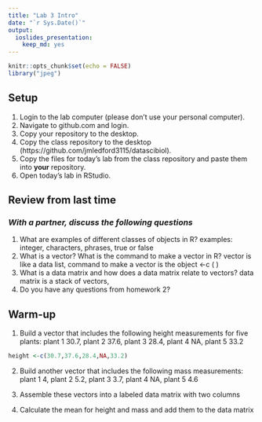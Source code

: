 ```yaml
---
title: "Lab 3 Intro"
date: "`r Sys.Date()`"
output: 
  ioslides_presentation: 
    keep_md: yes
---
```


```r
knitr::opts_chunk$set(echo = FALSE)
library("jpeg")
```

## Setup
1. Login to the lab computer (please don't use your personal computer).  
2. Navigate to github.com and login.   
2. Copy your repository to the desktop.   
5. Copy the class repository to the desktop (https://github.com/jmledford3115/datascibiol).  
6. Copy the files for today's lab from the class repository and paste them into **your** repository.  
7. Open today's lab in RStudio.  

## Review from last time
### *With a partner, discuss the following questions*
1. What are examples of different classes of objects in R?
 examples: integer, characters, phrases, true or false
2. What is a vector? What is the command to make a vector in R?
vector is like a data list, command to make a vector is the object <-c ( )
3. What is a data matrix and how does a data matrix relate to vectors?
data matrix is a stack of vectors, 
4. Do you have any questions from homework 2?

## Warm-up
1. Build a vector that includes the following height measurements for five plants:
plant 1 30.7, plant 2 37.6, plant 3 28.4, plant 4 NA, plant 5 33.2
```r
height <-c(30.7,37.6,28.4,NA,33.2)
```


2. Build another vector that includes the following mass measurements:
plant 1 4, plant 2 5.2, plant 3 3.7, plant 4 NA, plant 5 4.6


3. Assemble these vectors into a labeled data matrix with two columns

4. Calculate the mean for height and mass and add them to the data matrix
